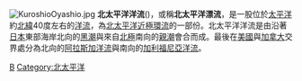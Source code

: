[[File:KuroshioOyashio.jpg|thumb]]
'''北太平洋洋流'''({{lang-en|North Pacific Current}})，或稱'''北太平洋漂流'''，是一股位於[[太平洋|太平洋]]約[[北緯|北緯]]40度左右的[[洋流|洋流]]，為[[北太平洋近極環流|北太平洋近極環流]]的一部份。北太平洋洋流是由沿著[[日本|日本]]東部海岸北向的[[黑潮|黑潮]]與來自[[北極|北極]]南向的[[親潮|親潮]]會合而成。最後在[[美國|美國]]與[[加拿大|加拿大]]交界處分為北向的[[阿拉斯加洋流|阿拉斯加洋流]]與南向的[[加利福尼亞洋流|加利福尼亞洋流]]。

{{World Current}}
{{海洋小作品}}

[[Category:洋流|B]]
[[Category:北太平洋|Category:北太平洋]]